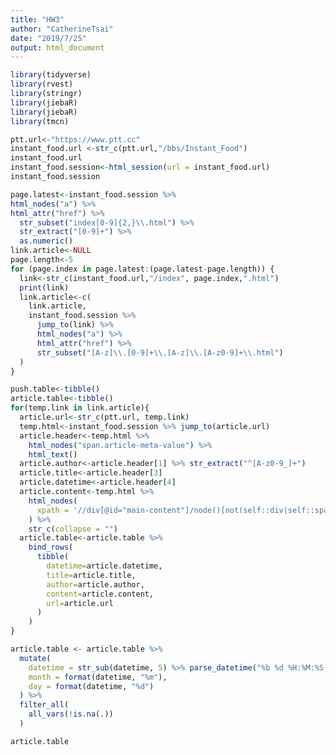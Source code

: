 ```yaml
---
title: "HW3"
author: "CatherineTsai"
date: "2019/7/25"
output: html_document
---
```



```r
library(tidyverse)
library(rvest)
library(stringr)
library(jiebaR)
library(jiebaR)
library(tmcn)
```


```r
ptt.url<-"https://www.ptt.cc"
instant_food.url <-str_c(ptt.url,"/bbs/Instant_Food")
instant_food.url
instant_food.session<-html_session(url = instant_food.url)
instant_food.session
```

```r
page.latest<-instant_food.session %>%
html_nodes("a") %>%
html_attr("href") %>%
  str_subset("index[0-9]{2,}\\.html") %>%
  str_extract("[0-9]+") %>%
  as.numeric()
link.article<-NULL
page.length<-5
for (page.index in page.latest:(page.latest-page.length)) {
  link<-str_c(instant_food.url,"/index", page.index,".html")
  print(link)
  link.article<-c(
    link.article,
    instant_food.session %>%
      jump_to(link) %>%
      html_nodes("a") %>%
      html_attr("href") %>%
      str_subset("[A-z]\\.[0-9]+\\.[A-z]\\.[A-z0-9]+\\.html")
  )
}
```


```r
push.table<-tibble()
article.table<-tibble()
for(temp.link in link.article){
  article.url<-str_c(ptt.url, temp.link)
  temp.html<-instant_food.session %>% jump_to(article.url)
  article.header<-temp.html %>%
    html_nodes("span.article-meta-value") %>%
    html_text()
  article.author<-article.header[1] %>% str_extract("^[A-z0-9_]+")
  article.title<-article.header[3]
  article.datetime<-article.header[4]
  article.content<-temp.html %>%
    html_nodes(
      xpath = '//div[@id="main-content"]/node()[not(self::div|self::span[@class="f2"])]'
    ) %>%
    str_c(collapse = "")
  article.table<-article.table %>%
    bind_rows(
      tibble(
        datetime=article.datetime,
        title=article.title,
        author=article.author,
        content=article.content,
        url=article.url
      )
    )
}
```


```r
article.table <- article.table %>%
  mutate(
    datetime = str_sub(datetime, 5) %>% parse_datetime("%b %d %H:%M:%S %Y"),
    month = format(datetime, "%m"),
    day = format(datetime, "%d")
  ) %>%
  filter_all(
    all_vars(!is.na(.))
  )

article.table
```


